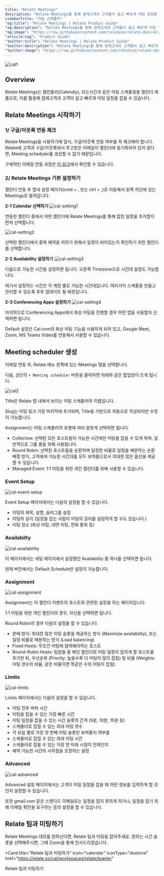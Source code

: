 ```yaml
---
title: "Relate Meetings"
description: "Relate Meetings를 통해 잠재고객과 고객들이 쉽고 빠르게 미팅 일정을 잡을 수 있습니다."
sidebarTitle: "미팅 스케줄러"
"og:title": "Relate Meetings | Relate Product Guide"
"og:description": "Relate Meetings를 통해 잠재고객과 고객들이 쉽고 빠르게 미팅 일정을 잡을 수 있습니다."
"og:image": "https://raw.githubusercontent.com/relateso/relate-docs-kr/main/docs/images/products/cal/c1.png"
"article:tag": "Product Guide"
"twitter:title": "Relate Meetings | Relate Product Guide"
"twitter:description": "Relate Meetings를 통해 잠재고객과 고객들이 쉽고 빠르게 미팅 일정을 잡을 수 있습니다."
"twitter:image": "https://raw.githubusercontent.com/relateso/relate-docs-kr/main/docs/images/products/cal/c1.png"
---
```


![cal1](/images/products/cal/c1.png)

## Overview
Relate Meetings는 캘린들리(Calendly), 되는시간과 같은 미팅 스케줄링용 캘린더 제품으로, 이를 활용해 잠재고객과 고객이 쉽고 빠르게 미팅 일정을 잡을 수 있습니다. 

## Relate Meetings 시작하기

### 1/ 구글/아웃룩 연동 체크
Relate Meetings을 사용하기에 앞서, 구글/아웃룩 연동 여부를 꼭 체크해야 합니다. Relate에 고객과 구글/아웃룩에서 주고받은 이메일이 캘린더에 동기화되어 있지 않다면, Meeting scheduler를 생성할 수 없기 때문입니다. 

구체적인 이메일 연동 과정은 [이 링크](https://www.relate.kr/docs/setup/email-sync#3)에서 확인할 수 있습니다. 

### 2/ Relate Meetings 기본 설정하기
캘린더 연동 후 앱내 설정 페이지(cmd + , 또는 ctrl + ,)로 이동해서 왼쪽 하단에 있는 Meetings로 들어갑니다. 

**2-1 Calendar 선택하기**
![cal-setting1](/images/products/cal/cal-settings1.png)

연동한 캘린더 중에서 어떤 캘린더에 Relate Meetings를 통해 잡힌 일정을 추가할지 먼저 선택합니다. 

![cal-setting2](/images/products/cal/cal-settings2.png)

선택한 캘린더에서 중복 예약을 피하기 위해서 일정이 비어있는지 확인하기 위한 캘린더를 선택합니다. 

**2-2 Availability 설정하기**
![cal-setting3](/images/products/cal/cal-settings3.png)

다음으로 가능한 시간을 설정하면 됩니다. 오른쪽 Timezone으로 시간대 설정도 가능합니다. 

여기서 설정하는 시간은 각 계정 별로 가능한 시간대입니다. 여러가지 스케줄을 만들고 관리할 수 있도록 추후 업데이트 될 예정입니다. 

**2-3 Conferencing Apps 설정하기**
![cal-setting4](/images/products/cal/cal-settings4.png)

마지막으로 Conferencing Apps에서 화상 미팅을 진행할 경우 어떤 앱을 사용할지 선택하면 됩니다. 

Default 설정은 Cal.com의 화상 미팅 기능을 사용하게 되어 있고, Google Meet, Zoom, MS Teams Video를 연동해서 사용할 수 있습니다. 

## Meeting scheduler 생성 
이메일 연동 후, Relate 메뉴 왼쪽에 있는 Meetings 탭을 선택합니다. 

다음, 상단의 `+ Meeting scheduler` 버튼을 클릭하면 아래와 같은 팝업창이 뜨게 됩니다.

![cal2](/images/products/cal/c2.png)

Title은 Relate 앱 내에서 보이는 미팅 스케줄러의 이름입니다. 

Slug는 미팅 링크 가장 마지막에 추가되며, Title을 기반으로 자동으로 작성되지만 수정이 가능합니다. 

Assignment는 미팅 스케줄러의 유형에 따라 알맞게 선택하면 됩니다. 
- Collective: 선택된 모든 호스트들이 가능한 시간에만 미팅을 잡을 수 있게 하며, 일반적으로 그룹 콜을 위해 사용됩니다. 
- Round Robin: 선택된 호스트들을 순환하며 일정한 비율로 일정을 배분하는 순환 배정 방식, 고객에게 가능한 시간대를 모두 보여줌으로서 최대한 많은 옵션을 제공할 수 있습니다. 
- Managed Event: 1:1 미팅을 위한 개인 캘린더를 위해 사용할 수 있습니다. 

### Event Setup
![cal-event-setup](/images/products/cal/cal-event-setup.png)

Event Setup 페이지에서는 다음의 설정을 할 수 있습니다. 
- 미팅의 제목, 설명, 슬러그를 설정
- 미팅의 길이 (일정을 잡는 사람이 미팅의 길이를 설정하게 할 수도 있습니다.)
- 미팅 장소 (화상 미팅, 대면 미팅, 전화 통화 등)

### Availabilty
![cal-availability](/images/products/cal/cal-availability.png)

이 페이지에서는 세팅 페이지에서 설정했던 Availability 중 하나를 선택하면 됩니다. 

현재 버전에서는 Default Schedule만 설정이 가능합니다. 

### Assignment
![cal-assignment](/images/products/cal/cal-assignment.png)

Assignment는 이 캘린더 이벤트의 호스트와 관련된 설정을 하는 페이지입니다. 

1:1 미팅을 위한 개인 캘린더의 경우, 자신을 선택하면 됩니다. 

Round Robin의 경우 다음의 설정을 할 수 있습니다. 
- 분배 방식: 최대한 많은 미팅 슬롯을 제공하는 방식 (Maximize availability), 또는 일정 비율로 배분하는 방식 (Load balancing)
- Fixed Hosts: 무조건 미팅에 참여해야하는 호스트
- Round-Robin Hosts: 팀원들 중 해당 캘린더로 미팅 일정이 잡히게 할 호스트를 추가한 뒤, 우선순위 (Priority: 높을수록 더 미팅이 많이 잡힘) 및 비율 (Weights: 미팅 갯수의 비율, 같은 비율이면 똑같은 수의 미팅이 잡힘)

### Limits
![cal-limits](/images/products/cal/cal-limits.png)

Limits 페이지에서는 다음의 설정을 할 수 있습니다. 
- 미팅 전후 버퍼 시간
- 미팅을 잡을 수 있는 가장 빠른 시간
- 미팅 일정을 잡을 수 있는 시간 슬롯의 간격 (5분, 10분, 15분 등)
- 스케줄러로 잡힐 수 있는 최대 미팅 갯수
- 각 요일 별로 가장 첫 번째 미팅 슬롯만 보여줄지 여부를
- 스케줄러로 잡힐 수 있는 최대 미팅 시간
- 스케줄러로 잡을 수 있는 가장 먼 미래 시점이 언제인지 
- 예약 가능한 시간의 시작점을 조정하는 설정

### Advanced
![cal-advanced](/images/products/cal/cal-advanced.png)

Advanced 설정 페이지에서는 고객이 미팅 일정을 잡을 때 어떤 정보를 입력하게 할 것인지 설정할 수 있습니다. 

또한 gmail.com 같은 스탠다드 이메일로는 일정을 잡지 못하게 하거나, 일정을 잡기 위해 이메일 확인을 요구하는 등의 설정을 할 수 있습니다. 

## Relate 팀과 미팅하기
Relate Meetings 데모를 원하신다면, Relate 팀과 미팅을 잡아주세요. 원하는 시간 슬롯을 선택해주시면, 그때 Zoom을 통해 인사드리겠습니다.

<Card
  title="Relate 팀과 미팅하기"
  icon="calendar"
  iconType="duotone"
  href="https://relate.so/cal/workspaces/relate/teamkr"
>
Relate 팀과 미팅하기
</Card>